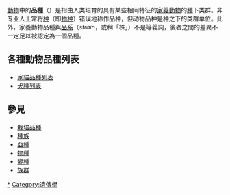 {{Distinguish|種}}
[[動物|動物]]中的'''品種'''（{{lang-en|'''breed'''}}）是指由人类培育的具有某些相同特征的[[家養動物|家養動物]]的[[種|種]]下类群。非专业人士常将[[种|种]]（即[[物种|物种]]）错误地称作品种，但动物品种是种之下的类群单位。此外，家養動物品種與[[品系|品系]]（''strain''，或稱「株」）不是等義詞，後者之間的差異不一定足以被認定為一個品種。

==各種動物品種列表==  
* [[家貓品種列表|家貓品種列表]]
* [[犬種列表|犬種列表]]

==參見==
* [[栽培品種|栽培品種]]
* [[種族|種族]]
* [[亞種|亞種]]
* [[物種|物種]]
* [[變種|變種]]
* [[族群|族群]]

{{Authority control}}
{{Animal-stub}}
[[Category:動物品種|*]]
[[Category:遺傳學|Category:遺傳學]]